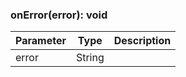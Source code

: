 ### onError(error): void

| Parameter | Type   | Description |
| --------- | ------ | ----------- |
| error     | String |             |
